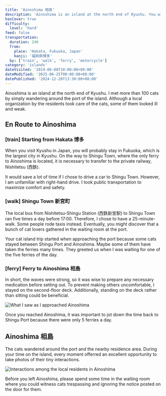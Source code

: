 ```yaml
---
title: 'Ainoshima 相島'
description: 'Ainoshima is an island at the north end of Kyushu. You will spot more than 100 cats by simply wandering around the port of the island. Although a local organization by the residents takes care of the cats, some of them look ill and weak.'
hasCover: true
difficulty:
  level: 'hard'
feed: false
transportation:
  duration: 240
  from:
    place: 'Hakata, Fukuoka, Japan'
    kanji: '福岡県博多'
  by: ['train', 'walk', 'ferry', 'motorcycle']
category: 'islands'
dateVisited: '2019-06-08T10:00:00+09:00'
dateModified: '2025-06-25T00:00:00+08:00'
datePublished: '2024-12-20T13:30:00+08:00'
---
```



Ainoshima is an island at the north end of Kyushu. I met more than 100 cats by simply wandering around the port of the island. Although a local organization by the residents took care of the cats, some of them looked ill and weak.

<Abstract transportation={frontmatter.transportation} />

## En Route to Ainoshima

### [train] Starting from Hakata 博多

When you visit Kyushu in Japan, you will probably stay in Fukuoka, which is the largest city in Kyushu. On the way to Shingu Town, where the only ferry to Ainoshima is located, it is necessary to transfer to the private railway, Nishitetsu (西鉄).

It would save a lot of time if I chose to drive a car to Shingu Town. However, I am unfamiliar with right-hand drive. I took public transportation to maximize comfort and safety.

### [walk] Shingu Town 新宮町

The local bus from Nishitetsu-Shingu Station (西鉄新宮駅) to Shingu Town ran five times a day before 17:00. Therefore, I chose to have a 25-minute-walk. Some people rode taxis instead. Eventually, you might discover that a bunch of cat lovers gathered in the waiting room at the port.

Your cat island trip started when approaching the port because some cats stayed between Shingu Port and Ainoshima. Maybe some of them have taken the ferries many times. They greeted us when I was waiting for one of the five ferries of the day.

### [ferry] Ferry to Ainoshima 相島

In short, the waves were strong, so it was wise to prepare any necessary medication before setting out. To prevent making others uncomfortable, I stayed on the second-floor deck. Additionally, standing on the deck rather than sitting could be beneficial.

![What I saw as I approached Ainoshima](@assets/ainoshima/arriving.jpg)

Once you reached Ainoshima, it was important to jot down the time back to Shingu Port because there were only 5 ferries a day.

## Ainoshima 相島

The cats wandered around the port and the nearby residence area. During your time on the island, every moment offerred an excellent opportunity to take photos of their tiny interactions.

![Interactions among the local residents in Ainoshima](@assets/ainoshima/interaction.jpg)

Before you left Ainoshima, please spend some time in the waiting room where you could witness cats trespassing and ignoring the notice posted on the door for them.

